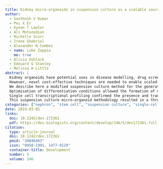 ```yaml
---
title: Kidney micro-organoids in suspension culture as a scalable source of human pluripotent stem cell-derived kidney cells
author:
  - Santhosh V Kumar
  - Pei X Er
  - Kynan T Lawlor
  - Ali Motazedian
  - Michelle Scurr
  - Irene Ghobrial
  - Alexander N Combes
  - name: Luke Zappia
    me: true
  - Alicia Oshlack
  - Edouard G Stanley
  - Melissa H Little
abstract: |
  Kidney organoids have potential uses in disease modelling, drug screening and regenerative medicine.
  However, novel cost-effective techniques are needed to enable scaled-up production of kidney cell types in vitro.
  We describe here a modified suspension culture method for the generation of kidney micro-organoids from human pluripotent stem cells.
  Optimisation of differentiation conditions allowed the formation of micro-organoids, each containing six to ten nephrons that were surrounded by endothelial and stromal populations.
  Single cell transcriptional profiling confirmed the presence and transcriptional equivalence of all anticipated renal cell types consistent with a previous organoid culture method.
  This suspension culture micro-organoid methodology resulted in a three- to fourfold increase in final cell yield compared with static culture, thereby representing an economical approach to the production of kidney cells for various biological applications.
categories: ["nephron", "stem cell", "suspension culture", "single-cell", "rna-seq", "kidney", "organoids"]
date: 2019-03-01
links:
  doi: 10.1242/dev.172361
  pdf: https://dev.biologists.org/content/develop/146/5/dev172361.full.pdf
citation:
  type: article-journal
  doi: 10.1242/dev.172361
  pmid: "30846463"
  issn: "0950-1991, 1477-9129"
  container-title: Development
  number: 5
  volume: 146
---
```

